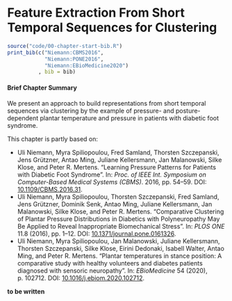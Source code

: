 # Feature Extraction From Short Temporal Sequences for Clustering {#diabfoot}

```{r 08-setup, eval = FALSE, echo = FALSE, cache = TRUE, message = FALSE, results='asis'}
source("code/00-chapter-start-bib.R")
print_bib(c("Niemann:CBMS2016",
            "Niemann:PONE2016", 
            "Niemann:EBioMedicine2020")
          , bib = bib)
```

:::: {.infobox .chapter-summary data-latex="{tasks.pdf}"}

#### Brief Chapter Summary {-}

We present an approach to build representations from short temporal sequences via clustering by the example of pressure- and posture-dependent plantar temperature and pressure in patients with diabetic foot syndrome. 

::::

:::: {.infobox .chapter-literature data-latex=""}
This chapter is partly based on:

- Uli Niemann, Myra Spiliopoulou, Fred Samland, Thorsten Szczepanski, Jens Grützner, Antao Ming, Juliane Kellersmann, Jan Malanowski, Silke Klose, and Peter R. Mertens. "Learning Pressure Patterns for Patients with Diabetic Foot Syndrome". In: _Proc. of IEEE Int. Symposium on Computer-Based Medical Systems (CBMS)_. 2016, pp. 54--59. DOI: [10.1109/CBMS.2016.31](https://doi.org/10.1109%2FCBMS.2016.31).
- Uli Niemann, Myra Spiliopoulou, Thorsten Szczepanski, Fred Samland, Jens Grützner, Dominik Senk, Antao Ming, Juliane Kellersmann, Jan Malanowski, Silke Klose, and Peter R. Mertens. "Comparative Clustering of Plantar Pressure Distributions in Diabetics with Polyneuropathy May Be Applied to Reveal Inappropriate Biomechanical Stress". In: _PLOS ONE_ 11.8 (2016), pp. 1--12. DOI: [10.1371/journal.pone.0161326](https://doi.org/10.1371%2Fjournal.pone.0161326).
- Uli Niemann, Myra Spiliopoulou, Jan Malanowski, Juliane Kellersmann, Thorsten Szczepanski, Silke Klose, Eirini Dedonaki, Isabell Walter, Antao Ming, and Peter R. Mertens. "Plantar temperatures in stance position: A comparative study with healthy volunteers and diabetes patients diagnosed with sensoric neuropathy". In: _EBioMedicine_ 54 (2020), p. 102712. DOI: [10.1016/j.ebiom.2020.102712](https://doi.org/10.1016%2Fj.ebiom.2020.102712).

::::

<!-- ## Motivation and Comparison to Related Work {#diabfoot-intro} -->

**to be written**

<!-- ## Comparing Differences in Feature Importance between Two Subpopulations {#gender-measure} -->

<!-- **to be written** -->

<!-- ## Workflow {#gender-workflow} -->

<!-- ### Learning Tasks -->

<!-- **to be written** -->

<!-- ### Model Evaluation and Hyperparameter Tuning -->

<!-- ## Results {#gender-results} -->

<!-- **to be written** -->

<!-- ## Conclusions on Subpopulation-Specific Differences in Feature Importance {#gender-conclusions} -->

<!-- **to be written** -->


<!-- TODO: move this paragraph  -->
<!-- \subsubsection{CBMS16} -->
<!-- **Clustering.**  -->
<!-- Clustering algorithms are applied to a variety of application domains. -->
<!-- For example, clustering is traditionally used for the identification of patient groups, who apply pressure on their feet in a similar way&nbsp;[@BennettsEtAl:Biomechanics2013; @DeCockEtAl:FootTypeClusteringPlantarPressure2006; @DeschampsEtAL:KMeansDiabeticFoot2013; @GiacomozziMartelli:PeakPressure2006], whereby k-means is the typically the algorithm of choice. -->
<!-- In&nbsp;[@GiacomozziMartelli:PeakPressure2006], Giacomozzi and Martelli -->
<!-- studied the plantar pressure curves of patients with diabetic foot and of control persons, and clustered them on the similarity of the curves with respect to shape and amplitude. They juxtaposed the clusters with respect to predefined groups: for instance, all persons of the group with increased peak pressure and muscle weakness and/or limited mobility of the joints were in one cluster&nbsp;[@GiacomozziMartelli:PeakPressure2006].  -->
<!-- However, each cluster contained persons from many groups. -->
<!-- Deschamps et al. recorded walking trials for patients and controls and studied the relative regional impulses recorded in six forefoot regions&nbsp;[@DeschampsEtAL:KMeansDiabeticFoot2013]: similarly to&nbsp;[@GiacomozziMartelli:PeakPressure2006], they also found one cluster that consists only of diabetic patients.  -->
<!-- Other scholars focused on patients only and strived to understand the variability of pressure distributions among patients and to stratify the patients on plantar pressure similarity. -->
<!-- De Cock et al. studied the pressure distributions recorded during jogging, whereby they concentrated on recordings of the six forefoot regions&nbsp;[@DeCockEtAl:FootTypeClusteringPlantarPressure2006]: they used k-means with k=4 and then -->
<!-- compared differences in peak pressure and in regional impulse among the identified clusters. -->
<!-- Bennetts et al. studied how patients applied pressure when they stood, and performed clustering on peak pressure  -->
<!-- distinguishing among seven plantar regions&nbsp;[@BennettsEtAl:Biomechanics2013].  -->
<!-- They compared the clusters on mean peak pressure and studied how the number of clusters k affected the results. -->
<!-- Similarly to &nbsp;[@BennettsEtAl:Biomechanics2013,DeCockEtAl:FootTypeClusteringPlantarPressure2006], we focus on patient stratification with clustering. As in &nbsp;[@BennettsEtAl:Biomechanics2013,GiacomozziMartelli:PeakPressure2006], we consider all regions of the foot, not forefoot only. Unlike all aforementioned methods who determined similarity in a single way and then used $k$-means for clustering, we consider alternative ways of modeling similarity with respect to pressure, we juxtapose the clusters built by different clustering algorithms in terms of quality, and -->
<!-- we deliver visualization aids for the inspection of the most representative instance (patient foot) in each cluster. -->
<!-- The tasks of modeling similarity, learning clusters with different algorithms, comparing them and inspecting the results, constitute a complete mining workflow. In &nbsp;[@GlasserEtAl:CBMS13,NiemannEtAl:CBMS15], we proposed workflows that encompass the specification of similarity between instances, the tuning of clustering algorithms (in &nbsp;[@NiemannEtAl:CBMS15]) and the assessment of quality. However, these workflows concern the juxtaposition of patients to healthy people, while here we concentrate on the stratification of patients only and build the workflow accordingly. -->
